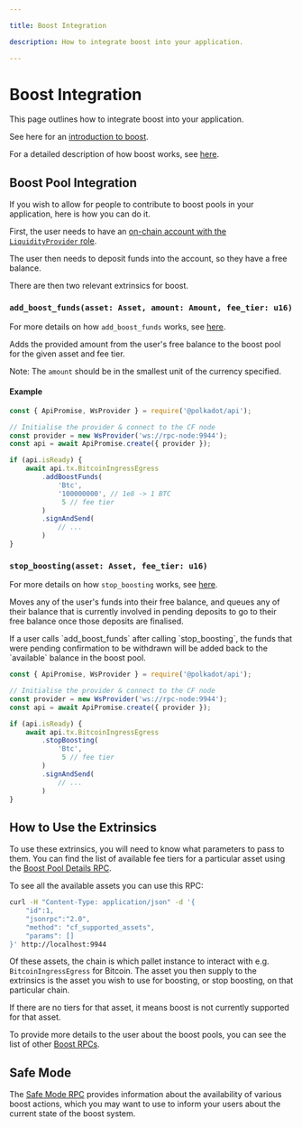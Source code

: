 ```yaml
---

title: Boost Integration

description: How to integrate boost into your application.

---
```



# Boost Integration

This page outlines how to integrate boost into your application.

See here for an [introduction to boost](../../swapping/intro-to-boost.mdx).

For a detailed description of how boost works, see [here](../boost/how-boost-works.mdx).


## Boost Pool Integration

If you wish to allow for people to contribute to boost pools in your application, here is how you can do it.

First, the user needs to have an [on-chain account with the `LiquidityProvider` role](../integrations/chainflip-account/lp.mdx).

The user then needs to deposit funds into the account, so they have a free balance.

There are then two relevant extrinsics for boost.

### `add_boost_funds(asset: Asset, amount: Amount, fee_tier: u16)`

For more details on how `add_boost_funds` works, see [here](../boost/how-boost-works.mdx#adding-boost-funds).

Adds the provided amount from the user's free balance to the boost pool for the given asset and fee tier.

Note: The `amount` should be in the smallest unit of the currency specified.

#### Example

```javascript copy
const { ApiPromise, WsProvider } = require('@polkadot/api');

// Initialise the provider & connect to the CF node
const provider = new WsProvider('ws://rpc-node:9944');
const api = await ApiPromise.create({ provider });

if (api.isReady) {
    await api.tx.BitcoinIngressEgress
        .addBoostFunds(
            'Btc',
            '100000000', // 1e8 -> 1 BTC
             5 // fee tier
        )
        .signAndSend(
            // ...
        )
}
```

### `stop_boosting(asset: Asset, fee_tier: u16)`

For more details on how `stop_boosting` works, see [here](../boost/how-boost-works.mdx#removing-liquidity-from-a-boost-pool).

Moves any of the user's funds into their free balance, and queues any of their balance that is currently involved in pending deposits to go to their free balance once those deposits are finalised.

<Callout type="info">
If a user calls `add_boost_funds` after calling `stop_boosting`, the funds that were pending confirmation to be withdrawn will be added back to the `available` balance in the boost pool.
</Callout>

```javascript copy
const { ApiPromise, WsProvider } = require('@polkadot/api');

// Initialise the provider & connect to the CF node
const provider = new WsProvider('ws://rpc-node:9944');
const api = await ApiPromise.create({ provider });

if (api.isReady) {
    await api.tx.BitcoinIngressEgress
        .stopBoosting(
            'Btc',
             5 // fee tier
        )
        .signAndSend(
            // ...
        )
}
```

## How to Use the Extrinsics

To use these extrinsics, you will need to know what parameters to pass to them. You can find the list of available fee tiers for a particular asset using the [Boost Pool Details RPC](../boost/boost-rpcs.mdx#cf_boost_pool_details).

To see all the available assets you can use this RPC:

```bash copy
curl -H "Content-Type: application/json" -d '{
    "id":1,
    "jsonrpc":"2.0",
    "method": "cf_supported_assets",
    "params": []
}' http://localhost:9944
```

Of these assets, the chain is which pallet instance to interact with e.g. `BitcoinIngressEgress` for Bitcoin. The asset you then supply to the extrinsics is the asset you wish to use for boosting, or stop boosting, on that particular chain.

If there are no tiers for that asset, it means boost is not currently supported for that asset.

To provide more details to the user about the boost pools, you can see the list of other [Boost RPCs](../boost/boost-rpcs.mdx).


## Safe Mode

The [Safe Mode RPC](../../swapping/integrations/advanced/safe-mode.mdx) provides information about the availability of various boost actions, which you may want to use to inform your users about the current state of the boost system.